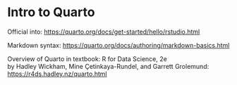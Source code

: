 # Intro to Quarto

Official into: <https://quarto.org/docs/get-started/hello/rstudio.html>

Markdown syntax: <https://quarto.org/docs/authoring/markdown-basics.html>

Overview of Quarto in textbook:
R for Data Science, 2e  
by Hadley Wickham, Mine Çetinkaya-Rundel, and Garrett Grolemund:   
<https://r4ds.hadley.nz/quarto.html>

